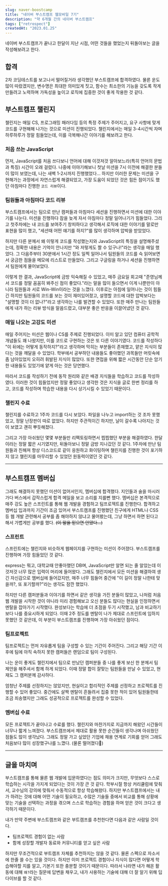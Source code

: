 ```yaml
---
slug: naver-boostcamp
title: "네이버 부스트캠프 웹모바일 7기"
description: "약 6개월 간의 네이버 부스트캠프"
tags: ["retrospect"]
createdAt: "2023.01.25"
---
```


네이버 부스트캠프가 끝나고 한달이 지난 시점, 어떤 것들을 했었는지 뒤돌아보는 글을 작성해보려고 한다.

## 합격

2차 코딩테스트를 보고나서 떨어질거라 생각했던 부스트캠프에 합격하였다.
물론 운도 많이 따랐겠지만, 변수명은 최대한 의미있게 짓고, 함수는 최소한의 기능을 갖도록 작게 만들려고 노력하며 가독성을 높이고 로직에 집중한 것이 좋게 작용한 것 같다.

## 부스트캠프 챌린지

챌린지는 매일 CS, 프로그래밍 패러다임 등의 특정 주제가 주어지고, 요구 사항에 맞게 코드를 구현해해 나가는 것으로 미션이 진행되었다.
챌린지에서는 매일 3-4시간씩 자며 하루하루가 정말 힘들었는데, 이를 극복해나간 이야기를 해보려고 한다.

### 처음 쓰는 JavaScript

먼저, JavaScript를 처음 쓰다보니 언어에 대해 이것저것 알아보느라(특히 언어의 문법과 특징) 시간이 오래 걸렸다.
나중에 이야기해보니 첫날 미션을 7시 이전에 해결한 분들이 많이 보였는데, 나는 새벽 1-2시까지 진행했었다...
하지만 이러한 문제는 미션을 구현해가는 과정에서 자연스럽게 해결되었고, 가장 도움이 되었던 것은 힘든 점이기도 했던 아침마다 진행한 `코드 리뷰`이다.

### 팀원들과 아침마다 코드 리뷰

부스트캠프에서는 팀으로 만난 캠퍼들과 아침마다 세션을 진행하면서 미션에 대한 이야기를 나눈다.
미션을 진행하다 잠을 늦게 자서 아침마다 정말 일어나기가 힘들었다.
그리고 첫주차에는 내 코드를 보여주기 창피하다고 생각해서 로직에 대한 이야기를 말로만 표현을 많이 했고, "세션때 어떤 얘기를 하지?"를 많이 생각하며 압박을 받았었다.

하지만 다른 분께서 왜 이렇게 코드를 작성했는지와 JavaScript의 특징을 설명해주셨는데, 정확한 내용은 기억이 안나지만 "와 저렇게도 짤 수 있구나!"라는 생각을 매일 했었다.
그 다음주부터 30분에서 1시간 정도 일찍 일어나서 팀원들의 코드를 슥 읽어보면서 궁금한 점들을 메모에 리스트로 만들었다.
그리고 구글링을 하거나 세션을 진행하면서 팀원에게 물어보았다.

이렇게 한 결과, JavaScript에 금방 익숙해질 수 있었고, 매주 금요일 회고때 "준영님께서 코드를 정말 꼼꼼히 봐주신 점이 좋았다."라는 말을 많이 들으면서 이게 나뿐만이 아니라 팀원들과 서로 Win-Win이라는 것을 느꼈다.
이후로는 아침에 일어나는 것이 힘들긴 하지만 팀원들의 코드를 보는 것이 재미있어졌고, 설명할 코드에 대한 압박보다는 "설명할 것이 더 없나?"라고 생각하는 나를 발견할 수 있었다.
또한 매주 만나는 팀원들에게 내가 하는 리뷰 방식을 말씀드렸고, 대부분 좋은 반응을 이끌어냈던 것 같다.

### 매일 나오는 고강도 미션

매일 주어지는 미션은 웹이나 CS를 주제로 진행되었다.
이미 알고 있던 컴퓨터 공학적 개념들도 꽤 나왔지만, 이를 코드로 구현하는 것은 또 다른 이야기였다.
코드를 작성하다 "이 뒤에는 어떻게 동작하지?"라고 생각하며 막히는 부분들이 존재했고, 얕은 지식이 많다는 것을 깨달을 수 있었다.
학부에서 공부하던 내용들도 좋아했던 과목들만 머릿속에 좀 남아있었지 오히려 휘발된 지식이 많았다.
또한 면접을 위해 짧은 시간동안 단순 암기한 내용들도 있었기에 얕게 아는 것은 당연했다.

따라서 코드를 작성하기 전에 동작 원리와 같은 배경 지식들을 학습하고 코드를 작성하였다.
이러한 것이 힘들었지만 정말 좋았다고 생각한 것은 지식을 글로 한번 정리를 하고, 코드를 작성하며 학습한 내용을 다시 상기시킬 수 있었기 때문이다.

### 챌린지 수료

챌린지를 수료하고 1주차 코드를 다시 보았다.
파일을 나누고 import하는 것 조차 못했었고, 정말 난장판이 따로 없었다.
하지만 주관적이긴 하지만, 날이 갈수록 나아지는 것이 보였고 괜히 뿌듯해졌다.

그리고 가장 아쉬웠던 몇몇 부분들만 리팩토링하면서 찝찝했던 부분을 해결하였다.
한달이라는 정말 짧은 시기였지만, 뒤돌아보니 정말 금방 지나갔던 것 같다.
1주차에 만난 팀원들과 친해져 항상 디스코드로 같이 응원하고 화이팅하며 챌린지를 진행한 것이 포기하지 않고 챌린지를 마무리할 수 있었던 원동력이였던 것 같다.

---

## 부스트캠프 멤버십

그래도 해결하지 못했던 미션이 없어서인지, 멤버십에 합격했다.
지인들과 술을 마시러가다 버스에서 갑작스럽게 합격 메일을 보고 소리를 지를뻔 했다.
멤버십은 본격적으로 매주 강도 높은 스프린트를 통해 웹 개발을 경험하고 팀프로젝트를 진행한다.
합격하고 멤버십 입과까지 기간이 조금 있어서 부스트캠프를 진행했던 친구에게 HTML나 CSS 등 웹 개발 관련해서 공부를 좀 해야하지 않냐고 물어봤는데, 그냥 하면서 하면 된다고 해서 가볍게만 공부를 했다.
<strike>(이 말을 믿으면 안됐다...)</strike>

### 스프린트

스프린트에는 챌린지와 비슷하게 웹페이지를 구현하는 미션이 주어졌다.
부스트캠프를 진행하며 가장 힘들었던 것 같다.

express는 뭐고, 대학교때 안좋아했던 DB며, JavaScript만 알면 되는 줄 알았는데 이것저것 너무 많은 입력이 머리에 들어왔다.
그래도 챌린지에서 모든 미션을 해결하여 생긴 자신감으로 멤버십에 들어갔지만, 매주 너무 힘들어 중간에 "이 길이 정말 나한테 맞을까?, 또 포기할까?"라는 생각도 잠깐 했었다.

하지만 다른 캠퍼분들과 이야기를 하면서 같은 생각을 가진 분들이 많았고, 나처럼 처음 웹 개발을 시작한 것이 아니라 미리 경험해보고 오신 분들도 많다는 현실을 인정하면서 멘탈을 잡아가기 시작했다.
완성보다는 학습에 더 초점을 두기 시작했고, 남과 비교하기보다 나를 중요시하게 되었다.
이때 2주 정도를 멘탈이 나가 제대로 스프린트에 임하지 못했던 것 같은데, 이 부분이 부스트캠프를 진행하며 가장 아쉬웠던 점이다.

### 팀프로젝트

팀프로젝트는 먼저 자유롭게 팀을 구성할 수 있는 기간이 주어진다.
그리고 해당 기간 이후에 팀에 아직 속하지 못한 캠퍼들은 랜덤으로 팀이 구성된다.

나는 운이 좋게도 챌린지에서 팀으로 만났던 캠퍼분들 중 나를 좋게 보신 한 분께서 팀 제안을 해주셔서 함께 하게 되었다.
이때 정말 합이 잘맞는 팀원들을 만날 수 있었고, 현재도 그 캠퍼분께 감사하다.

엄청난 주제를 선정하지는 않았지만, 현실이고 합리적인 주제를 선정하고 프로젝트를 진행할 수 있어 좋았다.
중간에도 살짝 멘탈이 흔들려서 집중 못한 적이 있어 팀원들한테 조금 죄송했지만 그래도 성공적으로 프로젝트를 완성할 수 있었다.

### 멤버십 수료

모든 프로젝트가 끝이나고 수료를 했다.
챌린지와 마찬가지로 지금까지 해왔던 시간들이 너무나 짧게 느껴졌다.
부스트캠프에서 제대로 활용 못한 순간들이 생각나며 아쉬웠던 점들도 많이 생각났다.
그래도 정말 가고 싶었던 기업에 채용 연계로 기회를 얻어 그래도 처음보다 많이 성장했구나를 느꼈다.
(물론 떨어졌다🥲)

---

## 글을 마치며

부스트캠프를 통해 물론 웹 개발에 입문하였다는 점도 의미가 크지만, 무엇보다 스스로 학습하는 시각을 가지게 되었다는 것이 가장 큰 것 같다.
학부시절 항상 커리큘럼에 맞춰서, 교수님의 강의에 맞춰서 수동적으로 항상 학습해왔다.
하지만 부스트캠프에서는 내가 하려는 것에 대해 어떤 기술이 필요하고, 수많은 기술들 중에서 비교를 통해 상황에 맞는 기술을 선택하는 과정을 겪으며 스스로 학습하는 경험을 하며 얻은 것이 크다고 생각하기 때문이다.

내가 만약 주변에 부스트캠프와 같은 부트캠프를 추천한다면 다음과 같은 사람일 것이다.

- 팀프로젝트 경험이 없는 사람
- 함께 성장할 개발자 동료와 커뮤니티를 얻고 싶은 사람

하지만 무조건적으로 부트캠프 자체를 추천하지는 않을 것 같다.
물론 스펙으로 자소서에 한줄 쓸 수는 있을 것이다.
하지만 이미 프로젝트 경험이나 지식이 많다면 어떻게 학습해야할 지를 알고, 기본기 또한 충분할 것이기 때문이다.
따라서 나라면 내가 해온 활동에 대해 `왜?`라는 질문에 답변을 채우고, 내가 사용하는 기술에 대해 더 잘 알기 위해 딥다이브를 할 것 같다.
